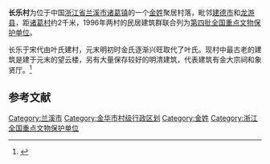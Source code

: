 {{coord|29|15|34|N|119|16|30|E|display=title|scale:100000}}
{{文物保护单位
| 级别 = 全国
| 名称 = [[诸葛村|诸葛]]、长乐村民居
| 图片 = [[File:The_Memorial_Temple_for_the_Family_of_Jin_in_Changle_Village_01_2014-10.jpg|260px]]<br><small>金大宗祠，2014年10月</small> 
| 所在 = [[浙江省|浙江省]][[金华市|金华市]][[兰溪市|兰溪市]]
| 分类 = 古建筑
| 时代 = 明、清
| 编号 = 第四批第138项
| 登录 = 1996年11月20日
}}
'''长乐村'''为位于中国[[浙江省|浙江省]][[兰溪市|兰溪市]][[诸葛镇_(兰溪市)|诸葛镇]]的一个[[金姓|金姓]]聚居村落，毗邻[[建德市|建德市]]和[[龙游县|龙游县]]，距[[诸葛村|诸葛村]]约2千米，1996年两村的民居建筑群联合列为[[第四批全国重点文物保护单位|第四批全国重点文物保护单位]]。

长乐于宋代由叶氏建村，元末明初时金氏逐渐兴旺取代了叶氏。现村中最古老的建筑是建于元末的望云楼，另有大量保存较好的明清建筑，代表建筑有金大宗祠和象贤厅。<ref>{{Cite book |title=全国重点文物保护单位·第一至第五批·第Ⅱ卷 |publisher=文物出版社 |year=2004 |isbn=7-5010-1525-2 |pages=24 }}</ref>

==参考文献==
{{reflist}}
{{DEFAULTSORT:C长}}
{{commons|Category:Changle Village}}
{{浙江全国重点文物保护单位}}

[[Category:兰溪市|Category:兰溪市]]
[[Category:金华市村级行政区划|Category:金华市村级行政区划]]
[[Category:金姓|Category:金姓]]
[[Category:浙江全国重点文物保护单位|Category:浙江全国重点文物保护单位]]